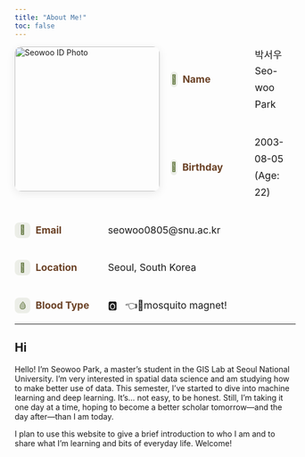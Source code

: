 ```yaml
---
title: "About Me!"
toc: false
---        
```


<!-- About 전용 스타일 (이 페이지에서만 적용) -->
<style>
  .about-info { list-style: none; padding: 0; margin: 0; font-size: 1.1rem; line-height: 1.7; }
  .about-info li { display: flex; align-items: center; gap: .6rem; margin: .25rem 0; }
  .about-info .ico {
    display: inline-flex; align-items: center; justify-content: center;
    width: 28px; height: 28px; border-radius: 8px;
    background: rgba(85,107,47,.10); color: #556B2F; /* 녹갈 포인트 */
    font-size: 16px;
  }
  .about-info .label { font-weight: 700; min-width: 120px; color: #6B4226; } /* 갈색 라벨 */
  .about-info .value a { text-decoration: none; }
  @media (max-width: 575.98px) { .about-info { font-size: 1.02rem; } }
</style>

<!-- 사진: 왼쪽에 띄우고 오른쪽/아래 여백 -->
<img src="images/aboutme.jpg" alt="Seowoo ID Photo"
     style="float:left; width:260px; margin:0 1.25rem 1rem 0; border-radius:12px; box-shadow:0 4px 16px rgba(0,0,0,.08);" />

<!-- 기본 정보: 아이콘 + 라벨 + 값 -->
<ul class="about-info">
  <li><span class="ico">👤</span><span class="label">Name</span><span class="value">박서우&nbsp; Seo-woo Park</span></li><br>
  <li><span class="ico">🎂</span><span class="label">Birthday</span><span class="value">2003-08-05 (Age: 22)</span></li><br>
  <li><span class="ico">📧</span><span class="label">Email</span><span class="value"><a href="mailto:youremail@example.com">seowoo0805@snu.ac.kr</a></span></li><br>
  <li><span class="ico">📍</span><span class="label">Location</span><span class="value">Seoul, South Korea</span></li><br>
  <li><span class="ico">🩸</span><span class="label">Blood Type</span><span class="value">🅾️ &nbsp; 👈🦟mosquito magnet!</span></li>
</ul>

<div style="clear:both;"></div>

---

## Hi

Hello! I’m Seowoo Park, a master’s student in the GIS Lab at Seoul National University. I’m very interested in spatial data science and am studying how to make better use of data. This semester, I’ve started to dive into machine learning and deep learning. It’s… not easy, to be honest. Still, I’m taking it one day at a time, hoping to become a better scholar tomorrow—and the day after—than I am today.

I plan to use this website to give a brief introduction to who I am and to share what I’m learning and bits of everyday life. Welcome!
